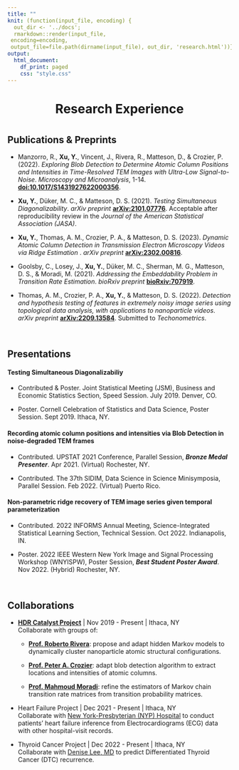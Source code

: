```yaml
---
title: ""
knit: (function(input_file, encoding) {
  out_dir <- '../docs';
  rmarkdown::render(input_file,
 encoding=encoding,
 output_file=file.path(dirname(input_file), out_dir, 'research.html'))})
output:
  html_document:
    df_print: paged
    css: "style.css"
---
```


<center> <h1>Research Experience</h1> </center>

</div>
<div style="margin-bottom:40px;">
</div>


## Publications & Preprints

* Manzorro, R., __Xu, Y.__, Vincent, J., Rivera, R., Matteson, D., \& Crozier, P. (2022). _Exploring Blob Detection to Determine Atomic Column Positions and Intensities in Time-Resolved TEM Images with Ultra-Low Signal-to-Noise_. _Microscopy and Microanalysis_, 1-14. [__doi:10.1017/S1431927622000356__](https://doi.org/10.1017/S1431927622000356).

* __Xu, Y.__, Düker, M. C., \& Matteson, D. S. (2021). _Testing Simultaneous Diagonalizability_. _arXiv preprint_ [__arXiv:2101.07776__](https://arxiv.org/abs/2101.07776). Acceptable after reproducibility review in the _Journal of the American Statistical Association (JASA)_.

* __Xu, Y.__, Thomas, A. M., Crozier, P. A., \& Matteson, D. S. (2023). _Dynamic Atomic Column Detection in Transmission Electron Microscopy Videos via Ridge Estimation
_. _arXiv preprint_ [__arXiv:2302.00816__](https://arxiv.org/abs/2302.00816).

* Goolsby, C., Losey, J., __Xu, Y.__, Düker, M. C., Sherman, M. G., Matteson, D. S., \& Moradi, M. (2021). _Addressing the Embeddability Problem in Transition Rate Estimation_. _bioRxiv preprint_ [__bioRxiv:707919__](https://www.biorxiv.org/content/10.1101/707919v4).

* Thomas, A. M., Crozier, P. A., __Xu, Y.__, \& Matteson, D. S. (2022). _Detection and hypothesis testing of features in extremely noisy image series using topological data analysis, with applications to nanoparticle videos_. _arXiv preprint_ [__arXiv:2209.13584__](https://arxiv.org/abs/2209.13584). Submitted to _Techonometrics_.


</div>
<div style="margin-bottom:60px;">
</div>

## Presentations

#### Testing Simultaneous Diagonalizabiliy

* Contributed \& Poster. Joint Statistical Meeting (JSM), Business and Economic Statistics Section, Speed Session. July 2019. Denver, CO.

* Poster. Cornell Celebration of Statistics and Data Science, Poster Session. Sept 2019. Ithaca, NY.

#### Recording atomic column positions and intensities via Blob Detection in noise-degraded TEM frames

* Contributed. UPSTAT 2021 Conference, Parallel Session, *__Bronze Medal Presenter__*. Apr 2021. (Virtual) Rochester, NY.

* Contributed. The 37th SIDIM, Data Science in Science Minisymposia, Parallel Session. Feb 2022. (Virtual) Puerto Rico.

#### Non-parametric ridge recovery of TEM image series given temporal parameterization

* Contributed. 2022 INFORMS Annual Meeting, Science-Integrated Statistical Learning Section, Technical Session. Oct 2022. Indianapolis, IN.

* Poster. 2022 IEEE Western New York Image and Signal Processing Workshop (WNYISPW), Poster Session, *__Best Student Poster Award__*. Nov 2022. (Hybrid) Rochester, NY.


</div>
<div style="margin-bottom:60px;">
</div>


## Collaborations

* [__HDR Catalyst Project__](https://www.nsf.gov/awardsearch/showAward?AWD_ID=1940124&HistoricalAwards=false) | Nov 2019 - Present | Ithaca, NY\
Collaborate with groups of:
    * [__Prof. Roberto Rivera__](https://scholar.google.com/citations?user=0HEAaC4AAAAJ&hl=en): propose and adapt hidden Markov models to dynamically cluster nanoparticle atomic structural configurations.

    * [__Prof. Peter A. Crozier__](https://crozier.engineering.asu.edu/people/peter-a-crozier/): adapt blob detection algorithm to extract locations and intensities of atomic columns.

    * [__Prof. Mahmoud Moradi__](https://bslgroup.hosted.uark.edu/members.shtml): refine the estimators of Markov chain transition rate matrices from transition probability matrices.


* Heart Failure Project | Dec 2021 - Present | Ithaca, NY\
Collaborate with [New York-Presbyterian (NYP) Hospital](https://www.nyp.org/) to conduct patients' heart failure inference from Electrocardiograms (ECG) data with other hospital-visit records.


* Thyroid Cancer Project | Dec 2022 - Present | Ithaca, NY\
Collaborate with [Denise Lee, MD](https://profiles.mountsinai.org/denise-t-lee) to predict Differentiated Thyroid Cancer (DTC) recurrence.
